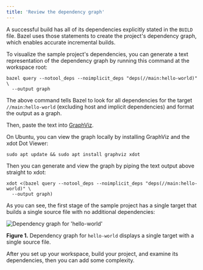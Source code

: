 ```yaml
---
title: 'Review the dependency graph'
---
```


A successful build has all of its dependencies explicitly stated in the `BUILD`
file. Bazel uses those statements to create the project's dependency graph,
which enables accurate incremental builds.

To visualize the sample project's dependencies, you can generate a text
representation of the dependency graph by running this command at the
workspace root:

```
bazel query --notool_deps --noimplicit_deps "deps(//main:hello-world)" \
  --output graph
```

The above command tells Bazel to look for all dependencies for the target
`//main:hello-world` (excluding host and implicit dependencies) and format the
output as a graph.

Then, paste the text into [GraphViz](http://www.webgraphviz.com/).

On Ubuntu, you can view the graph locally by installing GraphViz and the xdot
Dot Viewer:

```
sudo apt update && sudo apt install graphviz xdot
```

Then you can generate and view the graph by piping the text output above
straight to xdot:

```
xdot <(bazel query --notool_deps --noimplicit_deps "deps(//main:hello-world)" \
  --output graph)
```

As you can see, the first stage of the sample project has a single target
that builds a single source file with no additional dependencies:

![Dependency graph for 'hello-world'](/versions/7.0.0/docs/images/cpp-tutorial-stage1.png "Dependency graph")

**Figure 1.** Dependency graph for `hello-world` displays a single target with a single
source file.

After you set up your workspace, build your project, and examine its
dependencies, then you can add some complexity.
